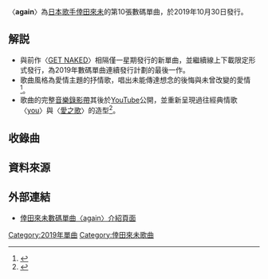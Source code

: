 {{lowercase}}
{{Infobox song
| name       = again
| original_name = 
| type       = single
| cover      = again_Koda_Kumi.jpg
| artist     = [[倖田來未|倖田來未]]
| album      = [[ReCORD|re(CORD)]]
| released   = {{Start date|2019|10|30}}
| recorded   =
| format     = [[數碼音樂下載|線上下載]]
| genre      = [[J-POP|J-POP]]
| length     = 5:17
| label      = [[rhythm_zone|rhythm zone]]
| writer     = {{hlist|2SB（作曲）|倖田來未（填詞）}}
| producer   = 
| chronology = [[倖田來未|倖田來未]]
| prev_title = [[GET_NAKED|GET NAKED]]
| prev_year  = 2019
| next_title = [[puff_(單曲)|puff]]
| next_year  = 2020
| misc       = {{External music video|{{YouTube|8Twz6IbavAA|〈again〉（4K ver）}}}}
}}
〈'''again'''〉為[[日本|日本]][[歌手|歌手]][[倖田來未|倖田來未]]的第10張數碼單曲，於2019年10月30日發行。

== 解説 ==
*與前作〈[[GET_NAKED|GET NAKED]]〉相隔僅一星期發行的新單曲，並繼續線上下載限定形式發行，為2019年數碼單曲連續發行計劃的最後一作。
*歌曲風格為愛情主題的抒情歌，唱出未能傳達想念的後悔與未曾改變的愛情<ref>{{cite web|url=https://shop.mu-mo.net/st/special/koda1910/?jsiteid=mumo|language=ja|script-title=ja:誕生日でもある11月13日という記念の日に、1年3か月ぶりのオリジナルフルアルバム『re(CORD)』が発売決定！|publisher=mu-moショップ|date=2019-10-21|accessdate=2021-01-24|archive-date=2021-01-30|archive-url=https://web.archive.org/web/20210130233030/https://shop.mu-mo.net/st/special/koda1910/?jsiteid=mumo}}</ref>。
*歌曲的完整[[音樂錄影帶|音樂錄影帶]]其後於[[YouTube|YouTube]]公開，並重新呈現過往經典情歌〈[[you_(倖田來未單曲)|you]]〉與〈[[愛之歌_(倖田來未歌曲)|愛之歌]]〉的造型<ref>{{cite web|url=http://www.billboard-japan.com/d_news/detail/81665|language=ja|script-title=ja:倖田來未、大人のラブバラード「again」MVに自信のヒット曲へのオマージュ|publisher=[[日本告示牌|Billboard JAPAN]]|date=2019-10-30|accessdate=2021-01-24|archive-date=2020-07-22|archive-url=https://web.archive.org/web/20200722215921/http://www.billboard-japan.com/d_news/detail/81665|dead-url=no}}</ref>。

== 收錄曲 ==
{{tracklist
| headline        = 線上下載

| title1          = again
| note1           = 
| lyrics1         = 倖田來未
| music1          = 2SB
| length1         = 5:17
}}

== 資料來源 ==
{{reflist}}

== 外部連結 ==
*[https://rhythmzone.net/koda/discography/detail.php?c=single&id=1017204 倖田來未數碼單曲〈again〉介紹頁面]{{ja}}
{{倖田來未}}

[[Category:2019年單曲|Category:2019年單曲]]
[[Category:倖田來未歌曲|Category:倖田來未歌曲]]